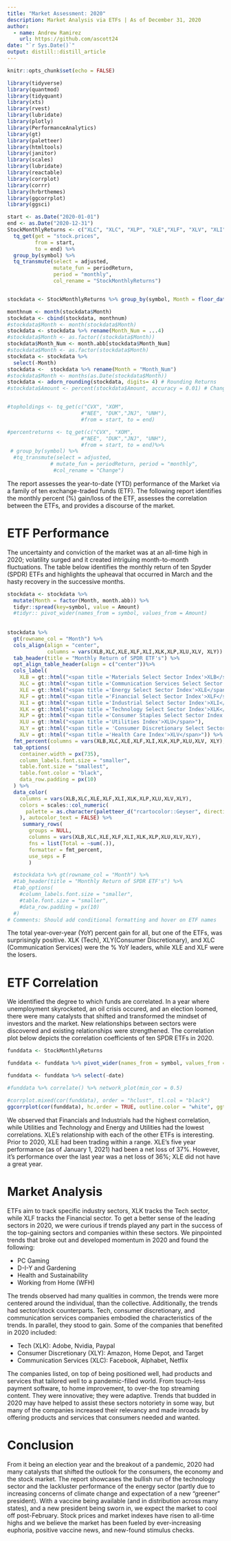```yaml
---
title: "Market Assessment: 2020"
description: Market Analysis via ETFs | As of December 31, 2020
author:
  - name: Andrew Ramirez 
    url: https://github.com/ascott24
date: "`r Sys.Date()`"
output: distill::distill_article
---
```


```r
knitr::opts_chunk$set(echo = FALSE)
```

```r
library(tidyverse)
library(quantmod)
library(tidyquant)
library(xts)
library(rvest)
library(lubridate)
library(plotly)
library(PerformanceAnalytics)
library(gt)
library(paletteer)
library(htmltools)
library(janitor)
library(scales)
library(lubridate)
library(reactable)
library(corrplot)
library(corrr)
library(hrbrthemes)
library(ggcorrplot)
library(ggsci)
```


```r
start <- as.Date("2020-01-01")
end <- as.Date("2020-12-31")
StockMonthlyReturns <- c("XLC", "XLC", "XLP", "XLE","XLF", "XLV", "XLI","XLB", "XLK", "XLU", "XLY") %>%
  tq_get(get = "stock.prices", 
         from = start,
         to = end) %>%
  group_by(symbol) %>%
  tq_transmute(select = adjusted,
               mutate_fun = periodReturn,
               period = "monthly",
               col_rename = "StockMonthlyReturns")


stockdata <- StockMonthlyReturns %>% group_by(symbol, Month = floor_date(date, "month")) %>% summarise(Amount = sum(StockMonthlyReturns))

monthnum <- month(stockdata$Month)
stockdata <- cbind(stockdata, monthnum)
#stockdata$Month <- month(stockdata$Month)
stockdata <- stockdata %>% rename(Month_Num = ...4)
#stockdata$Month <- as.factor((stockdata$Month))
stockdata$Month_Num <- month.abb[stockdata$Month_Num]
#stockdata$Month <- as.factor(stockdata$Month)
stockdata <- stockdata %>% 
  select(-Month)
stockdata <-  stockdata %>% rename(Month = "Month_Num")
#stockdata$Month <- months(as.Date(stockdata$Month))
stockdata <- adorn_rounding(stockdata, digits= 4) # Rounding Returns 
#stockdata$Amount <- percent(stockdata$Amount, accuracy = 0.01) # Changing Decimals to Percent but changes data type to character


#topholdings <- tq_get(c("CVX", "XOM", 
                        #"NEE", "DUK","JNJ", "UNH"), 
                        #from = start, to = end)

#percentreturns <- tq_get(c("CVX", "XOM", 
                        #"NEE", "DUK","JNJ", "UNH"), 
                        #from = start, to = end)%>%
 # group_by(symbol) %>%
  #tq_transmute(select = adjusted,
              # mutate_fun = periodReturn, period = "monthly",
               #col_rename = "Change")

```
The report assesses the year-to-date (YTD) performance of the Market via a family of ten exchange-traded funds (ETF). The following report identifies the monthly percent (%) gain/loss of the ETF, assesses the correlation between the ETFs, and provides a discourse of the market.


# ETF Performance
The uncertainty and conviction of the market was at an all-time high in 2020; volatility surged and it created intriguing month-to-month fluctuations. The table below identifies the monthly return of ten Spyder (SPDR) ETFs and highlights the upheaval that occurred in March and the hasty recovery in the successive months. 

```r
stockdata <- stockdata %>% 
  mutate(Month = factor(Month, month.abb)) %>%
  tidyr::spread(key=symbol, value = Amount)
  #tidyr:: pivot_wider(names_from = symbol, values_from = Amount) 
  
  
stockdata %>% 
  gt(rowname_col = "Month") %>%
  cols_align(align = "center", 
             columns = vars(XLB,XLC,XLE,XLF,XLI,XLK,XLP,XLU,XLV, XLY)) %>%
  tab_header(title = "Monthly Return of SPDR ETF's") %>%
  opt_align_table_header(align = c("center"))%>%
  cols_label(
    XLB = gt::html("<span title ='Materials Select Sector Index'>XLB</span>"),
    XLC = gt::html("<span title ='Communication Services Select Sector Index'>XLC</span>"),
    XLE = gt::html("<span title ='Energy Select Sector Index'>XLE</span>"),
    XLF = gt::html("<span title ='Financial Select Sector Index'>XLF</span>"),
    XLI = gt::html("<span title ='Industrial Select Sector Index'>XLI</span>"),
    XLK = gt::html("<span title ='Technology Select Sector Index'>XLK</span>"),
    XLP = gt::html("<span title ='Consumer Staples Select Sector Index'>XLP</span>"),
    XLU = gt::html("<span title ='Utilities Index'>XLU</span>"),
    XLY = gt::html("<span title = 'Consumer Discretionary Select Sector Index'>XLY</span>"),
    XLV = gt::html("<span title ='Health Care Index'>XLV</span>")) %>%
  fmt_percent(columns = vars(XLB,XLC,XLE,XLF,XLI,XLK,XLP,XLU,XLV, XLY), decimals =2)%>%
  tab_options(
    container.width = px(735),
    column_labels.font.size = "smaller",
    table.font.size = "smallest",
    table.font.color = "black",
    data_row.padding = px(10)
  ) %>%
  data_color(
    columns = vars(XLB,XLC,XLE,XLF,XLI,XLK,XLP,XLU,XLV,XLY),
    colors = scales::col_numeric(
      palette = as.character(paletteer_d("rcartocolor::Geyser", direction = -1, n = 8, type = c("continuous"))), domain = NULL
    ), autocolor_text = FALSE) %>%
     summary_rows(
       groups = NULL,
       columns = vars(XLB,XLC,XLE,XLF,XLI,XLK,XLP,XLU,XLV,XLY),
       fns = list(Total = ~sum(.)),
       formatter = fmt_percent,
       use_seps = F
       )

  #stockdata %>% gt(rowname_col = "Month") %>%
  #tab_header(title = "Monthly Return of SPDR ETF's") %>%
  #tab_options(
    #column_labels.font.size = "smaller",
    #table.font.size = "smaller",
    #data_row.padding = px(10)
  #)
# Comments: Should add conditional formatting and hover on ETF names
```
The total year-over-year (YoY) percent gain for all, but one of the ETFs, was surprisingly positive. XLK (Tech), XLY(Consumer Discretionary), and XLC (Communication Services) were the % YoY leaders, while XLE and XLF were the losers. 

# ETF Correlation
We identified the degree to which funds are correlated. In a year where unemployment skyrocketed, an oil crisis occured, and an election loomed, there were many catalysts that shifted and transformed the mindset of investors and the market. New relationships between sectors were discovered and existing relationships were strengthened. The correlation plot below depicts the correlation coefficients of ten SPDR ETFs in 2020. 

```r

funddata <- StockMonthlyReturns

funddata <- funddata %>% pivot_wider(names_from = symbol, values_from = StockMonthlyReturns)

funddata <- funddata %>% select(-date)

#funddata %>% correlate() %>% network_plot(min_cor = 0.5)

#corrplot.mixed(cor(funddata), order = "hclust", tl.col = "black")
ggcorrplot(cor(funddata), hc.order = TRUE, outline.color = "white", ggtheme = ggplot2::theme_minimal ,colors = c("#E46726", "white", "#6D9EC1"), type = 'lower', lab = TRUE)
```
We observed that Financials and Industrials had the highest correlation, while Utilities and Technology and Energy and Utilities had the lowest correlations. XLE's relationship with each of the other ETFs is interesting. Prior to 2020, XLE had been trading within a range. XLE's five year performance (as of January 1, 2021) had been a net loss of 37%. However, it's performance over the last year was a net loss of 36%; XLE did not have a great year.  

# Market Analysis
ETFs aim to track specific industry sectors, XLK tracks the Tech sector, while XLF tracks the Financial sector. To get a better sense of the leading sectors in 2020, we were curious if trends played any part in the success of the top-gaining sectors and companies within these sectors. We pinpointed trends that broke out and developed momentum in 2020 and found the following:

* PC Gaming
* D-I-Y and Gardening
* Health and Sustainability
* Working from Home (WFH)

The trends observed had many qualities in common, the trends were more centered around the individual, than the collective. Additionally, the trends had sector/stock counterparts. Tech, consumer discretionary, and communication services companies embodied the characteristics of the trends. In parallel, they stood to gain. Some of the companies that benefited in 2020 included: 

* Tech (XLK): Adobe, Nvidia, Paypal
* Consumer Discretionary (XLY): Amazon, Home Depot, and Target
* Communication Services (XLC): Facebook, Alphabet, Netflix

The companies listed, on top of being positioned well, had products and services that tailored well to a pandemic-filled world. From touch-less payment software, to home improvement, to over-the top streaming content. They were innovative; they were adaptive. Trends that budded in 2020 may have helped to assist these sectors notoriety in some way, but many of the companies increased their relevancy and made inroads by offering products and services that consumers needed and wanted. 


# Conclusion
From it being an election year and the breakout of a pandemic, 2020 had many catalysts that shifted the outlook for the consumers, the economy and the stock market. The report showcases the bullish run of the technology sector and the lackluster performance of the energy sector (partly due to increasing concerns of climate change and expectation of a new "greener" president). With a vaccine being available (and in distribution across many states), and a new president being sworn in, we expect the market to cool off post-February. Stock prices and market indexes have risen to all-time highs and we believe the market has been fueled by ever-increasing euphoria, positive vaccine news, and new-found stimulus checks.
